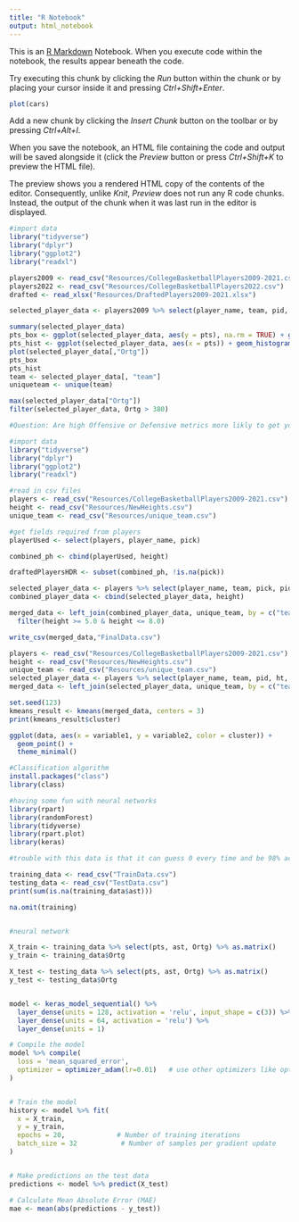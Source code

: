 ```yaml
---
title: "R Notebook"
output: html_notebook
---
```


This is an [R Markdown](http://rmarkdown.rstudio.com) Notebook. When you execute code within the notebook, the results appear beneath the code. 

Try executing this chunk by clicking the *Run* button within the chunk or by placing your cursor inside it and pressing *Ctrl+Shift+Enter*. 

```r
plot(cars)
```

Add a new chunk by clicking the *Insert Chunk* button on the toolbar or by pressing *Ctrl+Alt+I*.

When you save the notebook, an HTML file containing the code and output will be saved alongside it (click the *Preview* button or press *Ctrl+Shift+K* to preview the HTML file).

The preview shows you a rendered HTML copy of the contents of the editor. Consequently, unlike *Knit*, *Preview* does not run any R code chunks. Instead, the output of the chunk when it was last run in the editor is displayed.
```r
#import data 
library("tidyverse") 
library("dplyr")
library("ggplot2")
library("readxl")

players2009 <- read_csv("Resources/CollegeBasketballPlayers2009-2021.csv")
players2022 <- read_csv("Resources/CollegeBasketballPlayers2022.csv")
drafted <- read_xlsx("Resources/DraftedPlayers2009-2021.xlsx")

selected_player_data <- players2009 %>% select(player_name, team, pid, ht, pts, ast, stl, blk, treb, Ortg, drtg, year)

summary(selected_player_data)
pts_box <- ggplot(selected_player_data, aes(y = pts), na.rm = TRUE) + geom_boxplot(fill = '#69b3a2', color='black', alpha = 1) + labs(title = "Boxplot of PTS")
pts_hist <- ggplot(selected_player_data, aes(x = pts)) + geom_histogram(binwidth = 1, fill = "yellow", color = "black") + labs(title = "Distribution of PTS", x = "PTS")
plot(selected_player_data[,"Ortg"])
pts_box
pts_hist
team <- selected_player_data[, "team"]
uniqueteam <- unique(team)

max(selected_player_data["Ortg"])
filter(selected_player_data, Ortg > 380)


```

```r
#Question: Are high Offensive or Defensive metrics more likly to get you drafted?

#import data 
library("tidyverse") 
library("dplyr")
library("ggplot2")
library("readxl")

#read in csv files
players <- read_csv("Resources/CollegeBasketballPlayers2009-2021.csv")
height <- read_csv("Resources/NewHeights.csv")
unique_team <- read_csv("Resources/unique_team.csv")

#get fields required from players
playerUsed <- select(players, player_name, pick)

combined_ph <- cbind(playerUsed, height)

draftedPlayersHDR <- subset(combined_ph, !is.na(pick))

selected_player_data <- players %>% select(player_name, team, pick, pid, pts, ast, stl, blk, treb, Ortg, drtg, year)
combined_player_data <- cbind(selected_player_data, height)

merged_data <- left_join(combined_player_data, unique_team, by = c("team" = "team")) %>%
  filter(height >= 5.0 & height <= 8.0)

write_csv(merged_data,"FinalData.csv")


```




```r
players <- read_csv("Resources/CollegeBasketballPlayers2009-2021.csv")
height <- read_csv("Resources/NewHeights.csv")
unique_team <- read_csv("Resources/unique_team.csv")
selected_player_data <- players %>% select(player_name, team, pid, ht, pts, ast, stl, blk, treb, Ortg, drtg, year)
merged_data <- left_join(selected_player_data, unique_team, by = c("team" = "team"))

set.seed(123) 
kmeans_result <- kmeans(merged_data, centers = 3)
print(kmeans_result$cluster)

ggplot(data, aes(x = variable1, y = variable2, color = cluster)) + 
  geom_point() +
  theme_minimal()
```

```r
#Classification algorithm 
install.packages("class")
library(class)


```

```r
#having some fun with neural networks 
library(rpart)
library(randomForest)
library(tidyverse)
library(rpart.plot)
library(keras)

#trouble with this data is that it can guess 0 every time and be 98% accurate because there are so few 1's in the drafted column

training_data <- read_csv("TrainData.csv")
testing_data <- read_csv("TestData.csv")
print(sum(is.na(training_data$ast)))

na.omit(training)


#neural network

X_train <- training_data %>% select(pts, ast, Ortg) %>% as.matrix()
y_train <- training_data$Ortg

X_test <- testing_data %>% select(pts, ast, Ortg) %>% as.matrix()
y_test <- testing_data$Ortg


model <- keras_model_sequential() %>%
  layer_dense(units = 128, activation = 'relu', input_shape = c(3)) %>%
  layer_dense(units = 64, activation = 'relu') %>%
  layer_dense(units = 1)

# Compile the model
model %>% compile(
  loss = 'mean_squared_error',  
  optimizer = optimizer_adam(lr=0.01)   # use other optimizers like optimizer_sgd() if needed
)


# Train the model
history <- model %>% fit(
  x = X_train,
  y = y_train,
  epochs = 20,             # Number of training iterations
  batch_size = 32           # Number of samples per gradient update
)


# Make predictions on the test data
predictions <- model %>% predict(X_test)

# Calculate Mean Absolute Error (MAE)
mae <- mean(abs(predictions - y_test))

```
